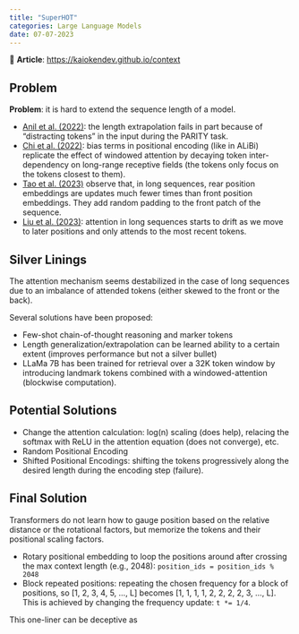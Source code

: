 ```yaml
---
title: "SuperHOT"
categories: Large Language Models
date: 07-07-2023
---
```


📝 **Article**: [https://kaiokendev.github.io/context](https://kaiokendev.github.io/context)

## Problem

**Problem**: it is hard to extend the sequence length of a model.

* [Anil et al. (2022)](https://arxiv.org/abs/2207.04901): the length extrapolation fails in part because of "distracting tokens" in the input during the PARITY task.
* [Chi et al. (2022)](https://arxiv.org/abs/2212.10356): bias terms in positional encoding (like in ALiBi) replicate the effect of windowed attention by decaying token inter-dependency on long-range receptive fields (the tokens only focus on the tokens closest to them).
* [Tao et al. (2023)](https://arxiv.org/abs/2305.04859) observe that, in long sequences, rear position embeddings are updates much fewer times than front position embeddings. They add random padding to the front patch of the sequence.
* [Liu et al. (2023)](https://arxiv.org/abs/2306.00946): attention in long sequences starts to drift as we move to later positions and only attends to the most recent tokens.

## Silver Linings

The attention mechanism seems destabilized in the case of long sequences due to an imbalance of attended tokens (either skewed to the front or the back).

Several solutions have been proposed:

* Few-shot chain-of-thought reasoning and marker tokens
* Length generalization/extrapolation can be learned ability to a certain extent (improves performance but not a silver bullet)
* LLaMa 7B has been trained for retrieval over a 32K token window by introducing landmark tokens combined with a windowed-attention (blockwise computation). 

## Potential Solutions

* Change the attention calculation: log(n) scaling (does help), relacing the softmax with ReLU in the attention equation (does not converge), etc.
* Random Positional Encoding
* Shifted Positional Encodings: shifting the tokens progressively along the desired length during the encoding step (failure).

## Final Solution

Transformers do not learn how to gauge position based on the relative distance or the rotational factors, but memorize the tokens and their positional scaling factors.

* Rotary positional embedding to loop the positions around after crossing the max context length (e.g., 2048): `position_ids = position_ids % 2048`
* Block repeated positions: repeating the chosen frequency for a block of positions, so [1, 2, 3, 4, 5, ..., L] becomes [1, 1, 1, 1, 2, 2, 2, 2, 3, ..., L]. This is achieved by changing the frequency update: `t *= 1/4`.

This one-liner can be deceptive as 